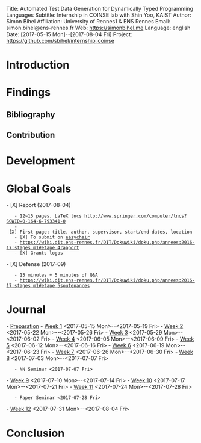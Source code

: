 Title:       Automated Test Data Generation for Dynamically Typed Programming Languages
Subtitle:    Internship in COINSE lab with Shin Yoo, KAIST
Author:      Simon Bihel
Affiliation: University of Rennes1 & ENS Rennes
Email:       simon.bihel@ens-rennes.fr
Web:         https://simonbihel.me
Language:    english
Date:        [2017-05-15 Mon]--[2017-08-04 Fri]
Project:     https://github.com/sbihel/internship_coinse


= Introduction=


= Findings =

== Bibliography ==

== Contribution ==


= Development =


= Global Goals =
- [X] Report (2017-08-04)
    - 12~15 pages, LaTeX lncs [[http://www.springer.com/computer/lncs?SGWID=0-164-6-793341-0]]
    - [X] First page: title, author, supervisor, start/end dates, location
    - [X] To submit on [[https://easychair.org/conferences/?conf=ensrennesditm12017|easychair]]
    - [[https://wiki.dit.ens-rennes.fr/DIT/Dokuwiki/doku.php/annees:2016-17:stages_m1#etape_4rapport]]
    - [X] Grants logos
- [X] Defense (2017-09)
    - 15 minutes + 5 minutes of Q&A
    - [[https://wiki.dit.ens-rennes.fr/DIT/Dokuwiki/doku.php/annees:2016-17:stages_m1#etape_5soutenances]]


= Journal =
- [[Preparation]]
- [[Week  1]] <2017-05-15 Mon>--<2017-05-19 Fri>
- [[Week  2]] <2017-05-22 Mon>--<2017-05-26 Fri>
- [[Week  3]] <2017-05-29 Mon>--<2017-06-02 Fri>
- [[Week  4]] <2017-06-05 Mon>--<2017-06-09 Fri>
- [[Week  5]] <2017-06-12 Mon>--<2017-06-16 Fri>
- [[Week  6]] <2017-06-19 Mon>--<2017-06-23 Fri>
- [[Week  7]] <2017-06-26 Mon>--<2017-06-30 Fri>
- [[Week  8]] <2017-07-03 Mon>--<2017-07-07 Fri>
    - NN Seminar <2017-07-07 Fri>
- [[Week  9]] <2017-07-10 Mon>--<2017-07-14 Fri>
- [[Week 10]] <2017-07-17 Mon>--<2017-07-21 Fri>
- [[Week 11]] <2017-07-24 Mon>--<2017-07-28 Fri>
    - Paper Seminar <2017-07-28 Fri>
- [[Week 12]] <2017-07-31 Mon>--<2017-08-04 Fri>


= Conclusion =
